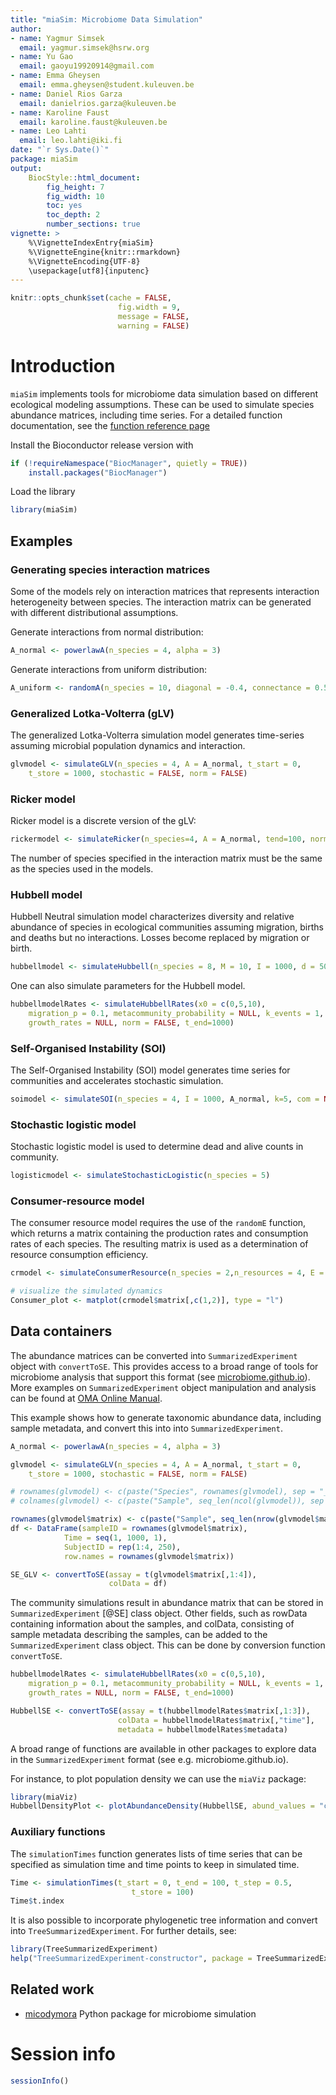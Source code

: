 ```yaml
---
title: "miaSim: Microbiome Data Simulation"
author:
- name: Yagmur Simsek
  email: yagmur.simsek@hsrw.org
- name: Yu Gao
  email: gaoyu19920914@gmail.com
- name: Emma Gheysen
  email: emma.gheysen@student.kuleuven.be
- name: Daniel Rios Garza
  email: danielrios.garza@kuleuven.be
- name: Karoline Faust
  email: karoline.faust@kuleuven.be  
- name: Leo Lahti
  email: leo.lahti@iki.fi  
date: "`r Sys.Date()`"
package: miaSim
output: 
    BiocStyle::html_document:
        fig_height: 7
        fig_width: 10
        toc: yes
        toc_depth: 2
        number_sections: true
vignette: >
    %\VignetteIndexEntry{miaSim}
    %\VignetteEngine{knitr::rmarkdown}
    %\VignetteEncoding{UTF-8}
    \usepackage[utf8]{inputenc}
---
```


```r
knitr::opts_chunk$set(cache = FALSE,
                        fig.width = 9,
                        message = FALSE,
                        warning = FALSE)
```

# Introduction

`miaSim` implements tools for microbiome data simulation based on different ecological modeling assumptions. These can be used to simulate species abundance matrices, including time series. For a detailed function documentation, see the [function reference page](https://microbiome.github.io/miaSim/reference/index.html)

Install the Bioconductor release version with

```r
if (!requireNamespace("BiocManager", quietly = TRUE))
    install.packages("BiocManager")
```

Load the library

```r
library(miaSim)
```

## Examples

### Generating species interaction matrices

Some of the models rely on interaction matrices that represents interaction heterogeneity between species. The interaction matrix can be generated with different distributional assumptions.

Generate interactions from normal distribution:

```r
A_normal <- powerlawA(n_species = 4, alpha = 3)

```

Generate interactions from uniform distribution:

```r
A_uniform <- randomA(n_species = 10, diagonal = -0.4, connectance = 0.5, interactions = runif(n = 10^2, min = -0.8, max = 0.8))
```

### Generalized Lotka-Volterra (gLV)

The generalized Lotka-Volterra simulation model generates time-series assuming microbial population dynamics and interaction.

```r
glvmodel <- simulateGLV(n_species = 4, A = A_normal, t_start = 0, 
    t_store = 1000, stochastic = FALSE, norm = FALSE)

```

### Ricker model

Ricker model is a discrete version of the gLV:

```r
rickermodel <- simulateRicker(n_species=4, A = A_normal, tend=100, norm = FALSE)
```

The number of species specified in the interaction matrix must be the same as the species used in the models.

### Hubbell model

Hubbell Neutral simulation model characterizes diversity and relative abundance of species in ecological communities assuming migration, births and deaths but no interactions. Losses become replaced by migration or birth.

```r
hubbellmodel <- simulateHubbell(n_species = 8, M = 10, I = 1000, d = 50,m = 0.02, tend = 100)
```

One can also simulate parameters for the Hubbell model.

```r
hubbellmodelRates <- simulateHubbellRates(x0 = c(0,5,10),
    migration_p = 0.1, metacommunity_probability = NULL, k_events = 1, 
    growth_rates = NULL, norm = FALSE, t_end=1000)
```

### Self-Organised Instability (SOI)

The Self-Organised Instability (SOI) model generates time series for communities and accelerates stochastic simulation.

```r
soimodel <- simulateSOI(n_species = 4, I = 1000, A_normal, k=5, com = NULL,tend = 150, norm = TRUE)
```

### Stochastic logistic model

Stochastic logistic model is used to determine dead and alive counts in community.

```r
logisticmodel <- simulateStochasticLogistic(n_species = 5)
```

### Consumer-resource model

The consumer resource model requires the use of the `randomE` function, which returns a matrix containing the production rates and consumption rates of each species. The resulting matrix is used as a determination of resource consumption efficiency.

```r
crmodel <- simulateConsumerResource(n_species = 2,n_resources = 4, E = randomE(n_species = 2, n_resources = 4))

# visualize the simulated dynamics
Consumer_plot <- matplot(crmodel$matrix[,c(1,2)], type = "l")
```

## Data containers

The abundance matrices can be converted into `SummarizedExperiment` object with `convertToSE`. This provides access to a broad range of tools for microbiome analysis that support this format (see [microbiome.github.io](http://microbiome.github.io)). More examples on `SummarizedExperiment` object manipulation and analysis can be found at [OMA Online Manual](https://microbiome.github.io/OMA).

This example shows how to generate taxonomic abundance data, including sample metadata, and convert this into into `SummarizedExperiment`.

```r
A_normal <- powerlawA(n_species = 4, alpha = 3)

glvmodel <- simulateGLV(n_species = 4, A = A_normal, t_start = 0, 
    t_store = 1000, stochastic = FALSE, norm = FALSE)

# rownames(glvmodel) <- c(paste("Species", rownames(glvmodel), sep = "_"))
# colnames(glvmodel) <- c(paste("Sample", seq_len(ncol(glvmodel)), sep = "_"))

rownames(glvmodel$matrix) <- c(paste("Sample", seq_len(nrow(glvmodel$matrix)), sep = "_"))
df <- DataFrame(sampleID = rownames(glvmodel$matrix),
            Time = seq(1, 1000, 1),
            SubjectID = rep(1:4, 250),
            row.names = rownames(glvmodel$matrix))

SE_GLV <- convertToSE(assay = t(glvmodel$matrix[,1:4]),
                      colData = df)
```

The community simulations result in abundance matrix that can be stored in `SummarizedExperiment` [@SE] class object. Other fields, such as rowData containing information about the samples, and colData, consisting of sample metadata describing the samples, can be added to the `SummarizedExperiment` class object. This can be done by conversion function `convertToSE`.

```r
hubbellmodelRates <- simulateHubbellRates(x0 = c(0,5,10),
    migration_p = 0.1, metacommunity_probability = NULL, k_events = 1, 
    growth_rates = NULL, norm = FALSE, t_end=1000)

HubbellSE <- convertToSE(assay = t(hubbellmodelRates$matrix[,1:3]),
                        colData = hubbellmodelRates$matrix[,"time"],
                        metadata = hubbellmodelRates$metadata)
```

A broad range of functions are available in other packages to explore data in the `SummarizedExperiment` format (see e.g. microbiome.github.io).

For instance, to plot population density we can use the `miaViz` package:

```r
library(miaViz)
HubbellDensityPlot <- plotAbundanceDensity(HubbellSE, abund_values = "counts")
```

### Auxiliary functions

The `simulationTimes` function generates lists of time series that can be specified as simulation time and time points to keep in simulated time.

```r
Time <- simulationTimes(t_start = 0, t_end = 100, t_step = 0.5, 
                           t_store = 100)
Time$t.index 
```

It is also possible to incorporate phylogenetic tree information and convert into `TreeSummarizedExperiment`. For further details, see:

```r
library(TreeSummarizedExperiment)
help("TreeSummarizedExperiment-constructor", package = TreeSummarizedExperiment)
```

## Related work

-   [micodymora](https://github.com/OSS-Lab/micodymora) Python package for microbiome simulation

# Session info

```r
sessionInfo()
```
